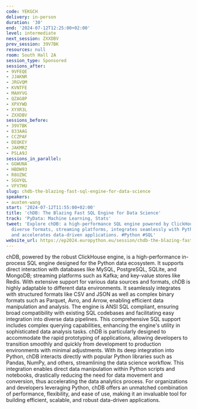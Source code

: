 ```yaml
---
code: YEKGCH
delivery: in-person
duration: '30'
end: '2024-07-12T12:25:00+02:00'
level: intermediate
next_session: ZXXDBV
prev_session: 39V7BK
resources: null
room: South Hall 2A
session_type: Sponsored
sessions_after:
- 9VFEQE
- JJAKNR
- JRGVQM
- KVNTFE
- MAHYVG
- QZAG8P
- XPXYWD
- XYXR3L
- ZXXDBV
sessions_before:
- 39V7BK
- 833AAG
- CCZPAF
- DEQKEY
- JAKMRZ
- PSLA9J
sessions_in_parallel:
- GGWUNA
- HBDW93
- R8UZNC
- SGUYQL
- VFV7HU
slug: chdb-the-blazing-fast-sql-engine-for-data-science
speakers:
- auxten-wang
start: '2024-07-12T11:55:00+02:00'
title: 'chDB: The Blazing Fast SQL Engine for Data Science'
track: 'PyData: Machine Learning, Stats'
tweet: 'Explore chDB: a high-performance SQL engine powered by ClickHouse. It supports
  diverse formats, streaming platforms, integrates seamlessly with Python libraries,
  and accelerates data-driven applications. #Python #SQL'
website_url: https://ep2024.europython.eu/session/chdb-the-blazing-fast-sql-engine-for-data-science
---
```


chDB, powered by the robust ClickHouse engine, is a high-performance in-process SQL engine designed for the Python data ecosystem. It supports direct interaction with databases like MySQL, PostgreSQL, SQLite, and MongoDB; streaming platforms such as Kafka; and key-value stores like Redis. With extensive support for various data sources and formats, chDB is highly adaptable to different data environments. It seamlessly integrates with structured formats like CSV and JSON as well as complex binary formats such as Parquet, Avro, and Arrow, enabling efficient data manipulation and analysis.
The engine is ANSI SQL compliant, ensuring broad compatibility with existing SQL codebases and facilitating easy integration into diverse data pipelines. This comprehensive SQL support includes complex querying capabilities, enhancing the engine's utility in sophisticated data analysis tasks. chDB is particularly designed to accommodate the rapid prototyping of applications, allowing developers to transition smoothly and quickly from development to production environments with minimal adjustments.
With its deep integration into Python, chDB interacts directly with popular Python libraries such as Pandas, NumPy, and others, streamlining the data science workflow. This integration enables direct data manipulation within Python scripts and notebooks, drastically reducing the need for data movement and conversion, thus accelerating the data analytics process.
For organizations and developers leveraging Python, chDB offers an unmatched combination of performance, flexibility, and ease of use, making it an invaluable tool for building efficient, scalable, and robust data-driven applications.
